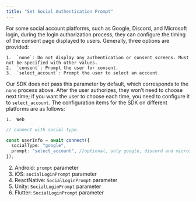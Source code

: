 ```yaml
---
title: "Set Social Authentication Prompt"
---
```


For some social account platforms, such as Google, Discord, and Microsoft login, during the login authorization process, they can configure the timing of the consent page displayed to users. Generally, three options are provided:

    1.	`none`: Do not display any authentication or consent screens. Must not be specified with other values.
    2.	`consent`: Prompt the user for consent.
    3.	`select_account`: Prompt the user to select an account.

Our SDK does not pass this parameter by default, which corresponds to the `none` process above. After the user authorizes, they won’t need to choose next time; if you want the user to choose each time, you need to configure it to `select_account`. The configuration items for the SDK on different platforms are as follows:

    1.	Web

```typescript
// connect with social type.

const userInfo = await connect({
  socialType: "google",
  prompt: "select_account", //optional, only google, discord and microsoft support it.
});
```

2. Android: `prompt` parameter
3. iOS: `socialLoginPrompt` parameter
4. ReactNative: `SocialLoginPrompt` parameter
5. Unity: `SocialLoginPrompt` parameter
6. Flutter: `SocialLoginPrompt` parameter
